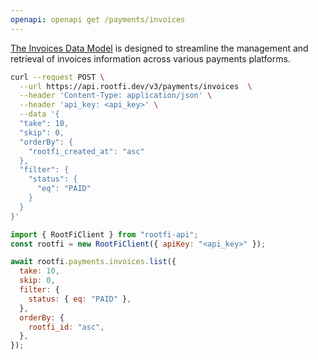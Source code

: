 ```yaml
---
openapi: openapi get /payments/invoices
---
```


[The Invoices Data Model](https://docs.rootfi.dev/api-reference/invoices/overview) is designed to streamline the management and retrieval of invoices information across various payments platforms.

<RequestExample>

```bash cURL
curl --request POST \
  --url https://api.rootfi.dev/v3/payments/invoices  \
  --header 'Content-Type: application/json' \
  --header 'api_key: <api_key>' \
  --data '{
  "take": 10,
  "skip": 0,
  "orderBy": {
    "rootfi_created_at": "asc"
  },
  "filter": {
    "status": {
      "eq": "PAID"
    }
  }
}'
```

```javascript NodeJS
import { RootFiClient } from "rootfi-api";
const rootfi = new RootFiClient({ apiKey: "<api_key>" });

await rootfi.payments.invoices.list({
  take: 10,
  skip: 0,
  filter: {
    status: { eq: "PAID" },
  },
  orderBy: {
    rootfi_id: "asc",
  },
});
```

</RequestExample>
